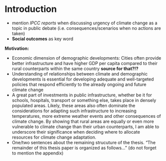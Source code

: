 # Introduction

-   mention *IPCC reports* when discussing urgency of climate change as a topic in public debate (i.e. consequences/scenarios when no actions are taken)
-   **Social outcomes** as key word

**Motivation:**

-   Economic dimension of demographic developments: Cities often provide better infrastructure and have higher GDP per capita compared to their rural counterparts within the same country **source for that?!?**
-   Understanding of relationships between climate and demographic developments is essential for developing adequate and well-targeted policies that respond efficiently to the already ongoing and future climate change
-   A great part of investments in public infrastructure, whether be it for schools, hospitals, transport or something else, takes place in densely populated areas. Likely, these areas also often dominate the considerations for adapting such infrastructure to increasing temperatures, more extreme weather events and other consequences of climate change. By showing that rural areas are equally or even more vulnerable to climate change than their urban counterparts, I am able to underscore their significance when deciding where to allocate resources for climate change adaptation.
-   One/two sentences about the remaining strucuture of the thesis. "The remainder of this thesis paper is organized as follows..." (do not forget to mention the appendix)
